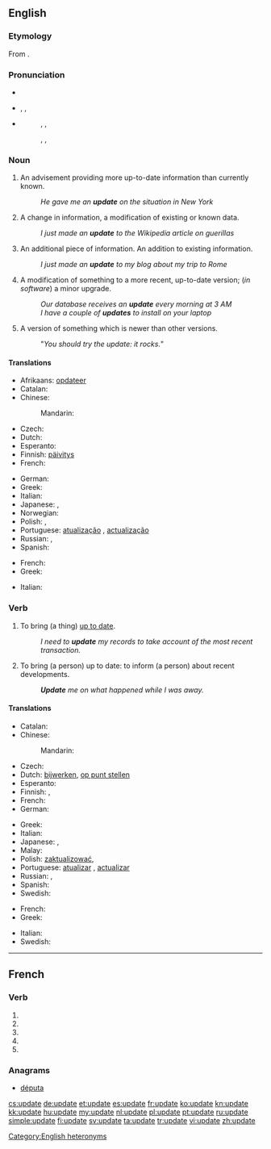 {{also|updaté}}
==English==
{{wikipedia|dab=update}}

===Etymology===
From {{prefix|up|date}}.

===Pronunciation===
* {{audio|En-us-update.ogg|Audio (US)}}
* {{a|US}} {{enPR|ŭp'dāt}}, {{IPA|/ˈʌpdeɪt/}}, {{X-SAMPA|/"VpdeIt/}}
* {{a|UK}}
*: {{sense|noun}} {{enPR|ŭp'dāt}}, {{IPA|/ˈʌpdeɪt/}}, {{X-SAMPA|/"VpdeIt/}}
*: {{sense|verb}} {{enPR|ŭpdāt'}}, {{IPA|/ʌpˈdeɪt/}}, {{X-SAMPA|/Vp"deIt/}}

===Noun===
{{en-noun}}

# An advisement providing more up-to-date information than currently known.
#: ''He gave me an '''update''' on the situation in New York''
# A change in information, a modification of existing or known data.
#: ''I just made an '''update''' to the Wikipedia article on guerillas''
# An additional piece of information.  An addition to existing information.
#: ''I just made an '''update''' to my blog about my trip to Rome''
# A modification of something to a more recent, up-to-date version; (''in software'') a minor upgrade.
#: ''Our database receives an '''update''' every morning at 3 AM''
#: ''I have a couple of '''updates''' to install on your laptop''
# A version of something which is newer than other versions.
#: "''You should try the update: it rocks.''"

====Translations====
{{trans-top|action of making something up to date}}
* Afrikaans: [[opdateer]]
* Catalan: {{t|ca|actualització|f}}
* Chinese:
*: Mandarin: {{t-|cmn|更新|tr=gēngxīn|sc=Hani}}
* Czech: {{t|cs|aktualizace|f}}
* Dutch: {{t+|nl|bijwerking|f}}
* Esperanto: {{t-|eo|ĝisdatigo|xs=Esperanto}}
* Finnish: [[päivitys]]
* French: {{t+|fr|mise à jour|f}}
{{trans-mid}}
* German: {{t-|de|Aktualisierung|f}}
* Greek: {{t|el|ενημέρωση|f|tr=enimérosi|sc=Grek}}
* Italian: {{t+|it|aggiornamento|m}}
* Japanese: {{t-|ja|更新|tr=こうしん, kōshin}}, {{t|ja|アップデイト|tr=appudeito|sc=Jpan}}
* Norwegian: {{t|no|ajourføring}}
* Polish: {{t|pl|aktualizacja|f}}, {{qualifier|computing}} {{t|pl|update|m}}
* Portuguese: [[atualização]] {{f}} {{qualifier|Brazil}}, [[actualização]] {{f}} {{qualifier|Portugal}}
* Russian: {{t|ru|обновление|n|tr=obnovlénije}}, {{t|ru|актуализация|f|tr=aktualizácija}}
* Spanish: {{t+|es|actualización|f}}
{{trans-bottom}}

{{trans-top|action of advising someone so that they are up to date}}
* French: {{t+|fr|mise à jour|f}}
* Greek: {{t|el|ενημέρωση|f|tr=enimérosi|sc=Grek}}
{{trans-mid}}
* Italian: {{t+|it|aggiornamento|m}}
{{trans-bottom}}

===Verb===
{{en-verb|updat|ing}}

# {{transitive}} To bring (a thing) [[up to date]].
#: ''I need to '''update''' my records to take account of the most recent transaction.''
# {{transitive}} To bring (a person) up to date: to inform (a person) about recent developments.
#: '''''Update''' me on what happened while I was away.''

====Translations====
{{trans-top|to make something up to date}}
* Catalan: {{t|ca|actualitzar}}
* Chinese:
*: Mandarin: {{t-|cmn|更新|tr=gēngxīn|sc=Hani}}
* Czech: {{t-|cs|aktualizovat}}
* Dutch: [[bijwerken]], [[op punt stellen]]
* Esperanto: {{t|eo|ĝisdatigi |xs=Esperanto}}
* Finnish: {{t+|fi|päivittää}}, {{t-|fi|ajantasaistaa}}
* French: {{t+|fr|mettre à jour}}
* German: {{t+|de|aktualisieren}}
{{trans-mid}}
* Greek: {{t|el|ενημερώνω|tr=enimeróno|sc=Grek}}
* Italian: {{t+|it|aggiornare}}
* Japanese: {{t|ja|更新|tr=こうしんする, kōshin suru|alt=更新する|sc=Jpan}}, {{t|ja|アップデート|tr=appudeito suru|alt=アップデートする|sc=Jpan}}
* Malay: {{t|ms|mengemaskinikan}}
* Polish: [[zaktualizować]], {{t|pl|zaktualizować}}
* Portuguese: [[atualizar]] {{qualifier|Brazil}}, [[actualizar]] {{qualifier|Portugal}}
* Russian: {{t|ru|обновлять|tr=obnovlját'}} {{impf}}, {{t|ru|обновить|tr=obnovít'}} {{pf.}}
* Spanish: {{t+|es|actualizar}}
* Swedish: {{t+|sv|uppdatera}}
{{trans-bottom}}

{{trans-top|to advise a person so that they are up to date}}
* French: {{t+|fr|mettre à jour}}
* Greek: {{t|el|ενημερώνω|tr=enimeróno|sc=Grek}}
{{trans-mid}}
* Italian: {{t+|it|aggiornare}}
* Swedish: {{t+|sv|uppdatera}}
{{trans-bottom}}

[[Category:English heteronyms]]

----

==French==

===Verb===
{{fr-verb-form}}

# {{conjugation of|updater||1|s|pres|ind|lang=fr}}
# {{conjugation of|updater||3|s|pres|ind|lang=fr}}
# {{conjugation of|updater||1|s|pres|sub|lang=fr}}
# {{conjugation of|updater||1|s|pres|sub|lang=fr}}
# {{conjugation of|updater||2|s|imp|lang=fr}}

===Anagrams===
* [[députa#French|députa]]

[[cs:update]]
[[de:update]]
[[et:update]]
[[es:update]]
[[fr:update]]
[[ko:update]]
[[kn:update]]
[[kk:update]]
[[hu:update]]
[[my:update]]
[[nl:update]]
[[pl:update]]
[[pt:update]]
[[ru:update]]
[[simple:update]]
[[fi:update]]
[[sv:update]]
[[ta:update]]
[[tr:update]]
[[vi:update]]
[[zh:update]]